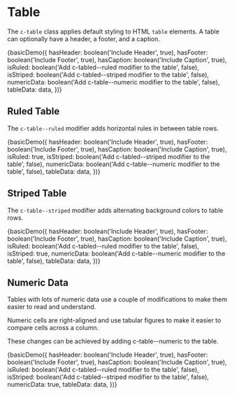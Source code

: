 
<Meta title="Components/Table" decorators={[withKnobs]} />

# Table

The `c-table` class applies default styling to HTML `table` elements.
A table can optionally have a header, a footer, and a caption.

<Preview>
  <Story name="Basic">
    {basicDemo({
      hasHeader: boolean('Include Header', true),
      hasFooter: boolean('Include Footer', true),
      hasCaption: boolean('Include Caption', true),
      isRuled: boolean('Add c-tabled--ruled modifier to the table', false),
      isStriped: boolean('Add c-tabled--striped modifier to the table', false),
      numericData: boolean('Add c-table--numeric modifier to the table', false),
      tableData: data,
    })}
  </Story>
</Preview>

## Ruled Table

The `c-table--ruled` modifier adds horizontal rules in between table rows.

<Preview>
  <Story name="Ruled">
    {basicDemo({
      hasHeader: boolean('Include Header', true),
      hasFooter: boolean('Include Footer', true),
      hasCaption: boolean('Include Caption', true),
      isRuled: true,
      isStriped: boolean('Add c-tabled--striped modifier to the table', false),
      numericData: boolean('Add c-table--numeric modifier to the table', false),
      tableData: data,
    })}
  </Story>
</Preview>

## Striped Table

The `c-table--striped` modifier adds alternating background colors to table rows.

<Preview>
  <Story name="Striped">
    {basicDemo({
      hasHeader: boolean('Include Header', true),
      hasFooter: boolean('Include Footer', true),
      hasCaption: boolean('Include Caption', true),
      isRuled: boolean('Add c-tabled--ruled modifier to the table', false),
      isStriped: true,
      numericData: boolean('Add c-table--numeric modifier to the table', false),
      tableData: data,
    })}
  </Story>
</Preview>

## Numeric Data

Tables with lots of numeric data use a couple of modifications to make them
easier to read and understand.

Numeric cells are right-aligned and use tabular figures to make it easier to
compare cells across a column.

These changes can be achieved by adding c-table--numeric to the table.

<Preview>
  <Story name="Numeric Data">
    {basicDemo({
      hasHeader: boolean('Include Header', true),
      hasFooter: boolean('Include Footer', true),
      hasCaption: boolean('Include Caption', true),
      isRuled: boolean('Add c-tabled--ruled modifier to the table', false),
      isStriped: boolean('Add c-tabled--striped modifier to the table', false),
      numericData: true,
      tableData: data,
    })}
  </Story>
</Preview>

